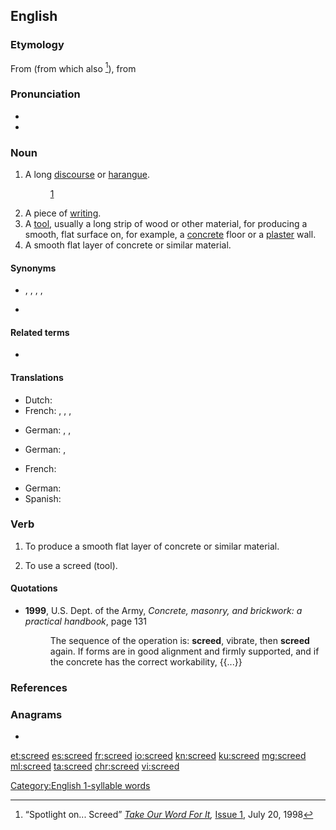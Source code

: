 ==English==

===Etymology===
From {{etyl|enm|en}} {{m|enm|screde||fragment, strip of cloth}} (from which also {{m|en|shred}}<ref name="tow">“Spotlight on... Screed” ''[http://www.takeourword.com/ Take Our Word For It],'' [http://www.takeourword.com/Issue001.html Issue 1], July 20, 1998</ref>), from {{etyl|ang|en}} {{m|ang|scrēade}}

===Pronunciation===
* {{IPA|/skɹiːd/|lang=en}}
* {{rhymes|iːd|lang=en}}
{{rfap|lang=en}}
 [[Category:English 1-syllable words]]

===Noun===
{{en-noun}}

# A long [[discourse]] or [[harangue]].
#:{{ux|en|One of the more regular correspondents to the club was an Everton fan, who’d send in an abusive '''screed''' each time Albion were due to play on Merseyside. He directed this at Atkinson, urging him not to select his “monkeys” for the game.}} [http://www.theguardian.com/football/2014/jul/25/west-brom-three-degrees-book-extract]
# A piece of [[writing]].
# A [[tool]], usually a long strip of wood or other material, for producing a smooth, flat surface on, for example, a [[concrete]] floor or a [[plaster]] wall.
# A smooth flat layer of concrete or similar material.

====Synonyms====
* {{sense|impassioned and angry discourse}} {{l|en|diatribe}}, {{l|en|harangue}}, {{l|en|polemic}}, {{l|en|rant}}, {{l|en|tirade}}
* {{sense|smooth flat layer of concrete or similar material}} {{l|en|slab}}

====Related terms====
* {{l|en|shred}}

====Translations====
{{trans-top|written harangue}}
* Dutch: {{t|nl|llitanie|f}}
* French: {{t+|fr|litanie|f}}, {{t+|fr|tirade|f}}, {{t+|fr|harangue|f}}, {{t+|fr|diatribe|f}}
{{trans-mid}}
* German: {{t+|de|Tirade|f}}, {{t+|de|Schmähschrift|f}}, {{t+|de|Pamphlet|n}}
{{trans-bottom}}

{{trans-top|tool to smoothen still wet surface}}
{{trans-mid}}
* German: {{t|de|Abziehlatte|f}}, {{t+|de|Kartätsche|f}}
{{trans-bottom}}

{{trans-top|smooth flat layer of concrete or similar material}}
* French: {{t+|fr|chape|f}}
{{trans-mid}}
* German: {{t+|de|Estrich|m}}
* Spanish: {{t+|es|losa|f}}
{{trans-bottom}}

===Verb===
{{en-verb}}

# {{lb|en|construction|masonry}} To produce a smooth flat layer of concrete or similar material.
# {{lb|en|construction|masonry}} To use a screed (tool).

====Quotations====
* '''1999''', U.S. Dept. of the Army, ''Concrete, masonry, and brickwork: a practical handbook'', page 131
*: The sequence of the operation is: '''screed''', vibrate, then '''screed''' again. If forms are in good alignment and firmly supported, and if the concrete has the correct workability, {{...}}

===References===
<references/>

===Anagrams===
* {{l|en|creeds}}

[[et:screed]]
[[es:screed]]
[[fr:screed]]
[[io:screed]]
[[kn:screed]]
[[ku:screed]]
[[mg:screed]]
[[ml:screed]]
[[ta:screed]]
[[chr:screed]]
[[vi:screed]]